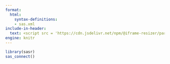 ```yaml
---
format:
  html:
    syntax-definitions: 
    - sas.xml
include-in-header:
  text: <script src = 'https://cdn.jsdelivr.net/npm/@iframe-resizer/parent@5.3.2'></script>
engine: knitr
---
```


```r
library(sasr)
sas_connect()
```

```sas

```
